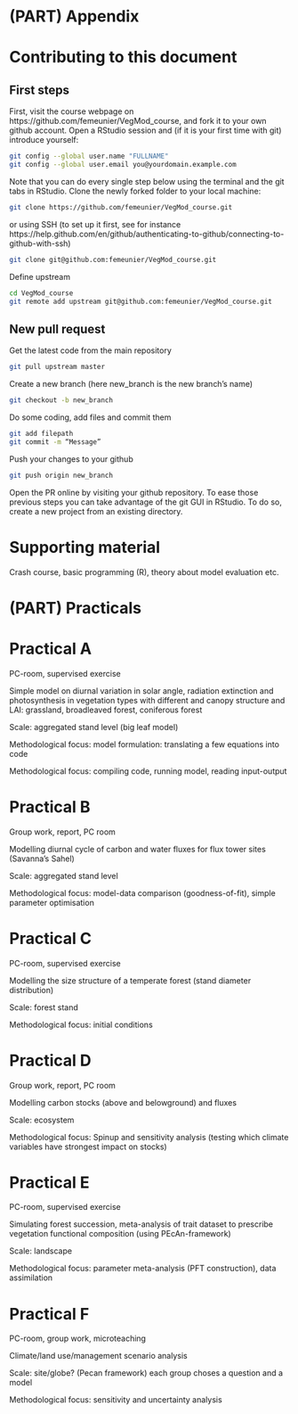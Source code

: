 # (PART) Appendix {-}

# Contributing to this document {-}

## First steps {-}
First, visit the course webpage on https://github.com/femeunier/VegMod_course, and fork it to your own github account. Open a RStudio session and (if it is your first time with git) introduce yourself:

```bash
git config --global user.name "FULLNAME"
git config --global user.email you@yourdomain.example.com
```

Note that you can do every single step below using the terminal and the git tabs in RStudio. Clone the newly forked folder to your local machine: 

```bash
git clone https://github.com/femeunier/VegMod_course.git
```

or using SSH (to set up it first, see for instance https://help.github.com/en/github/authenticating-to-github/connecting-to-github-with-ssh)

```bash
git clone git@github.com:femeunier/VegMod_course.git
```

Define upstream

```bash
cd VegMod_course
git remote add upstream git@github.com:femeunier/VegMod_course.git
```

## New pull request {-}

Get the latest code from the main repository

```bash
git pull upstream master
```

Create a new branch (here new_branch is the new branch's name)

```bash
git checkout -b new_branch
```

Do some coding, add files and commit them

```bash
git add filepath
git commit -m “Message”
```

Push your changes to your github

```bash
git push origin new_branch
```

Open the PR online by visiting your github repository. To ease those previous steps you can take advantage of the git GUI in RStudio. To do so, create a new project from an existing directory.

# Supporting  material {-}
Crash course, basic programming (R), theory about model evaluation etc.

# (PART) Practicals {-}

# Practical A {-}
PC-room, supervised exercise

Simple model on diurnal variation in solar angle, radiation extinction and photosynthesis in vegetation types with different and canopy structure and LAI: grassland, broadleaved forest, coniferous forest

Scale: aggregated stand level (big leaf model)

Methodological focus: model formulation: translating a few equations into code

Methodological focus: compiling code, running model, reading input-output

# Practical B {-}

Group work, report, PC room

Modelling diurnal cycle of carbon and water fluxes for flux tower sites (Savanna’s Sahel)

Scale: aggregated stand level

Methodological focus: model-data comparison (goodness-of-fit), simple parameter optimisation

# Practical C {-}

PC-room, supervised exercise

Modelling the size structure of a temperate forest (stand diameter distribution)

Scale: forest stand

Methodological focus: initial conditions

# Practical D {-}

Group work, report, PC room

Modelling carbon stocks (above and belowground) and fluxes

Scale: ecosystem

Methodological focus: Spinup and sensitivity analysis (testing which climate variables have strongest impact on stocks)

# Practical E {-}

PC-room, supervised exercise

Simulating forest succession, meta-analysis of trait dataset to prescribe vegetation functional composition (using PEcAn-framework)

Scale: landscape

Methodological focus: parameter meta-analysis (PFT construction), data assimilation
 
# Practical F {-}

PC-room, group work, microteaching

Climate/land use/management scenario analysis

Scale: site/globe? (Pecan framework) each group choses a question and a model

Methodological focus: sensitivity and uncertainty analysis
